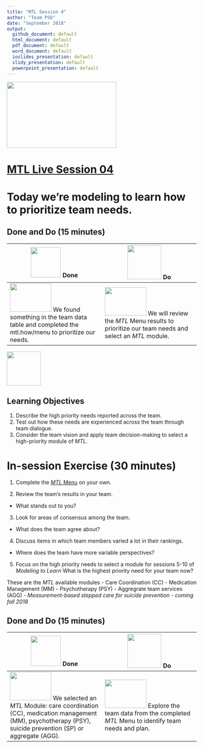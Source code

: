 ```yaml
---
title: "MTL Session 4"
author: "Team PSD"
date: "September 2018"
output: 
  github_document: default
  html_document: default
  pdf_document: default
  word_document: default
  ioslides_presentation: default
  slidy_presentation: default
  powerpoint_presentation: default
---
```


<img src = "https://github.com/lzim/teampsd/blob/master/resources/logos/mtl_live_sq_sm.png"
     height = "175" width = "290">  

# [MTL Live Session 04](https://github.com/lzim/teampsd/blob/master/mtl_facilitate_workgroup/mtl_live_guide/mtl_live_session04_see.Rmd "MTL Live Session 04")

# Today we're modeling to learn how to prioritize team needs.

## Done and Do (15 minutes)
<!-- Do/Done Tables -->
| <img src = "https://raw.githubusercontent.com/lzim/teampsd/hexagon_icons/np_hexagon-check-mark_309690_003F72.png" height = "80" width = "80"> **Done** | <img src = "https://raw.githubusercontent.com/lzim/teampsd/hexagon_icons/np_synchronize_778914_003F72.png" height = "90" width = "90"> **Do** |
| --- | --- | 
|[<img src = "https://raw.githubusercontent.com/lzim/teampsd/master/resources/logos/mtl_how_menu.png" height = "75" width = "110">](http://mtl.how/menu) We found something in the team data table and completed the mtl.how/menu to prioritize our needs.| [<img src = "https://raw.githubusercontent.com/lzim/teampsd/master/resources/logos/mtl_how_menu.png" height = "75" width = "110">](http://mtl.how/menu) We will review the _MTL_ Menu results to prioritize our team needs and select an _MTL_ module. | 

<!-- Learning Objectives Icon --> 
<img src = "https://github.com/lzim/teampsd/blob/master/resources/icons/we_decided_learning_objectives.png" height = "90" width = "90" style ="display: inline-block"/> 

## Learning Objectives

1. Describe the high priority needs reported across the team.
2. Test out how these needs are experienced across the team through team dialogue.
3. Consider the team vision and apply team decision-making to select a high-priority module of *MTL*.

# In-session Exercise (30 minutes)

1. Complete the [*MTL* Menu](https://mtl.how/menu) on your own.

2. Review the team's results in your team. 
- What stands out to you?

3. Look for areas of consensus among the team. 
- What does the team agree about?

4. Discuss items in which team members varied a lot in their rankings. 
- Where does the team have more variable perspectives?

5. Focus on the high priority needs to select a module for sessions 5-10 of *Modeling to Learn*
What is the highest priority need for your team now?

These are the *MTL* available modules
- Care Coordination (CC)
- Medication Management (MM)
- Psychotherapy (PSY)
- Aggregrate team services (AGG)
- *Measurement-based stepped care for suicide prevention - coming fall 2018*

## Done and Do (15 minutes)
<!-- Do/Done Tables -->
| <img src = "https://raw.githubusercontent.com/lzim/teampsd/hexagon_icons/np_hexagon-check-mark_309690_003F72.png" height = "80" width = "80"> **Done** | <img src = "https://raw.githubusercontent.com/lzim/teampsd/hexagon_icons/np_synchronize_778914_003F72.png" height = "90" width = "90"> **Do** |
| --- | --- | 
| [<img src = "https://raw.githubusercontent.com/lzim/teampsd/master/resources/logos/mtl_how_menu.png" height = "75" width = "110">](http://mtl.how/menu) We selected an _MTL_ Module: care coordination (CC), medication management (MM), psychotherapy (PSY), suicide prevention (SP) or aggregate (AGG). | [<img src = "https://raw.githubusercontent.com/lzim/teampsd/master/resources/logos/mtl_how_data_sm.png" height = "75" width = "110">](http://mtl.how/data) Explore the team data from the completed _MTL_ Menu to identify team needs and plan. | 

